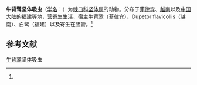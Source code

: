 {{Speciesbox
| name = 牛背鹭坚体吸虫
| status = 
| status_system = 
| image = 
| genus = Pegosomum
| species = bubulcum
| authority = (Tubangui et Masilungan, 1935)<ref name='id10147'>{{cite web| url =http://www.bioinfo.cn/db05/BjdwSpecies.php?action=view&id=10147| title =牛背鹭坚体吸虫| work =《中国动物物种编目数据库》| publisher =中国科学院微生物研究所| author =中国科学院动物研究所| accessdate =2009-04-16| deadurl =yes| archiveurl =https://web.archive.org/web/20160305025228/http://www.bioinfo.cn/db05/BjdwSpecies.php?action=view&id=10147| archivedate =2016-03-05}}</ref>
}}

'''牛背鹭坚体吸虫'''（[[学名|学名]]：{{lang|la|''Pegosomum bubulcum''}}）为[[棘口科|棘口科]][[坚体属|坚体属]]的动物。分布于[[菲律宾|菲律宾]]、[[越南|越南]]以及[[中国大陆|中国大陆]]的[[福建|福建]]等地，营[[寄生|寄生]]生活，宿主牛背鹭（菲律宾）、Dupetor flavicollis（越南）、白鹭（福建）以及寄生在胆管。<ref name='id10147'/>

== 参考文献 ==
{{reflist}}

{{Wikispecies|Pegosomum bubulcum}}

[[Category:坚体属|牛背鹭坚体吸虫]]


{{吸虫小作品}}